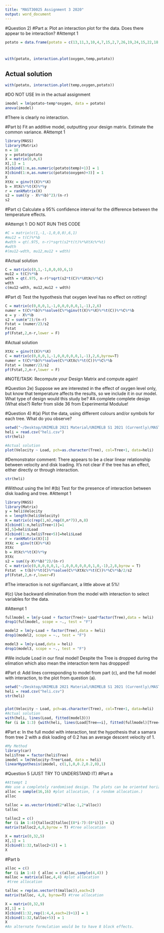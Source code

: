 ```yaml
---
title: "MAST30025 Assignment 3 2020"
output: word_document
---
```



#Question 2)
#Part a: Plot an interaction plot for the data. Does there appear to be interaction?
#Attempt 1
```r
potato = data.frame(potato = c(13,11,3,10,4,7,15,2,7,26,19,24,15,22,18,20,24,8),oxygen = factor(c(1,1,1,2,2,2,3,3,3,1,1,1,2,2,2,3,3,3)),temp = factor(c(1,1,1,1,1,1,1,1,1,2,2,2,2,2,2,2,2,2)))
```

# 


```r
with(potato, interaction.plot(oxygen,temp,potato))
```

## Actual solution
```r
with(potato, interaction.plot(temp,oxygen,potato))
```

#DO NOT USE lm in the actual assignment
```r
imodel = lm(potato~temp*oxygen, data = potato)
anova(imodel)
```

#There is clearly no interaction. 


#Part b) Fit an additive model, outputting your design matrix. Estimate the common variance. 
#Attempt 1
```r
library(MASS)
library(Matrix)
n = 18
y = potato$potato
X = matrix(0,n,6)
X[,1] = 1
X[cbind(1:n,as.numeric(potato$temp)+1)] = 1
X[cbind(1:n,as.numeric(potato$oxygen)+3)] = 1
X
XtXc = ginv(t(X)%*%X)
b = XtXc%*%t(X)%*%y
r = rankMatrix(X)
s2 = sum((y - X%*%b)^2)/(n-r)
s2
```


#Part c) Calculate a 95% confidence interval for the difference between the temperature effects.

#Attempt 1: DO NOT RUN THIS CODE
```r
#C = matrix(c(1,-1,-1,0,0,0),6,1)
#mu12 = t(C)%*%b
#wdth = qt(.975, n-r)*sqrt(s2*t(t)%*%XtXc%*%t)
#wdth
#(mu12-wdth, mu12,mu12 + wdth)

```

#Actual solution
```r
C = matrix(c(0,1,-1,0,0,0),6,1)
mu12 = t(C)%*%b
wdth = qt(.975, n-r)*sqrt(s2*t(C)%*%XtXc%*%C)
wdth
c(mu12-wdth, mu12,mu12 + wdth)
```

#Part d) Test the hypothesis that oxygen level has no effect on rotting!
```r
C = matrix(c(0,0,0,1,-1,0,0,0,0,0,1,-1),2,6)
numer = t(C%*%b)%*%solve(C%*%ginv(t(X)%*%X)%*%t(C))%*%C%*%b
e = y - X%*%b
s2 = sum(e^2)/(n-r)
Fstat = (numer/2)/s2
Fstat
pf(Fstat,2,n-r,lower = F)
```

#Actual solution
```r
XtXc = ginv(t(X)%*%X)
C = matrix(c(0,0,0,1,-1,0,0,0,0,0,1,-1),2,6,byrow=T)
numer = t(C%*%b)%*%solve(C%*%XtXc%*%t(C))%*%C%*%b
Fstat = (numer/2)/s2
pf(Fstat,2,n-r,lower = F)
```

#NOTE/TASK: Recompute your Design Matrix and compute again!


#Question 2e) Suppose we are interested in the effect of oxygen level only, but know that temperature affects the results, so we include it in our model. What type of design would this study be? 
#A complete complete design (What else?) Refer from slide 36 from Experimental Modulue!


#Question 4)
#(a) Plot the data, using different colours and/or symbols for each tree. What do you observe?
```r
setwd("~/Desktop/UNIMELB 2021 Material/UNIMELB S1 2021 (Currently)/MAST30025/Tutorials /Tutorials/Rfile/data")
heli = read.csv("heli.csv")
str(heli)

#Actual solution
plot(Velocity ~ Load, pch=as.character(Tree), col=Tree+1, data=heli)

```
#Demonstrator comment: There appears to be a clear linear relationship between velocity and disk loading. It’s not clear if the tree has an effect, either directly or through interaction.
```r
str(heli)
```



#Without using the lm!
#(b) Test for the presence of interaction between disk loading and tree.
#Attempt 1
```r
library(MASS)
library(Matrix)
y = heli$Velocity
n = length(heli$Velocity)
X = matrix(c(rep(1,n),rep(0,n*7)),n,8)
X[cbind(1:n,heli$Tree+1)]=1
X[,5]=heli$Load
X[cbind(1:n,heli$Tree+5)]=heli$Load
r = rankMatrix(X)[1]
XtXc = ginv(t(X)%*%X)
XtXc
b = XtXc%*%t(X)%*%y
XtXc
s2 = sum((y-X%*%b)^2)/(n-r)
C = matrix(c(0,0,0,0,0,1,-1,0,0,0,0,0,0,1,0,-1),2,8,byrow = T)
Fstat  = t(b)%*%t(C)%*%solve(C%*%XtXc%*%t(C))%*%C%*%b/2/s2
pf(Fstat,2,n-r,lower=F)

```
#The interaction is not signifiancant, a little above at 5%!


#(c) Use backward elimination from the model with interaction to select variables for the data.

#Attempt 1
```r
fullmodel = lm(y~Load + factor(Tree)+ Load*factor(Tree),data = heli)
drop1(fullmodel, scope = ~., test = "F")


```

```r
model2 = lm(y~Load + factor(Tree),data = heli)
drop1(model2, scope = ~., test = "F")
```


```r
model3 = lm(y~Load,data = heli)
drop1(model3, scope = ~., test = "F")
```

#We include Load in our final model! Despite the Tree is dropped during the elimation which also mean the interaction term has droppped!



#Part d: Add lines corresponding to model from part (c), and the full model with interaction, to the plot from question (a).
```r
setwd("~/Desktop/UNIMELB 2021 Material/UNIMELB S1 2021 (Currently)/MAST30025/Tutorials /Tutorials/Rfile/data")
heli = read.csv("heli.csv")
str(heli)


plot(Velocity ~ Load, pch=as.character(Tree), col=Tree+1, data=heli)
#Actual solution
with(heli, lines(Load, fitted(model3)))
for (i in 1:3) {with(heli, lines(Load[Tree==i], fitted(fullmodel)[Tree==i], col=i+1))}

```




#Part e: In the full model with interaction, test the hypothesis that a samara from tree 2 with a disk loading of 0.2 has an average descent velocity of 1.
```r
#My Method
library(car)
heli$Tree = factor(heli$Tree)
imodel = lm(Velocity~Tree*Load, data = heli)
linearHypothesis(imodel, c(1,1,0,0.2,0.2,0),1)

```

#Question 5 (JUST TRY TO UNDERSTAND IT)
#Part a
```r
#Attempt 1
#We use a completely randomised design. The plots can be oriented horizontally or vertically — we choose horizontally. Here is one possible allocation:
alloc = sample(16,16) #plot allocation, ( a rondom allocation.)
alloc
```


```r
talloc = as.vector(rbind(2*alloc-1,2*alloc))
talloc
```

```r
talloc2 = c()
for (i in 1:4){talloc2[talloc[(8*i-7):(8*i)]] = i}
matrix(talloc2,4,8,byrow = T) #tree allocation
```




```r
X = matrix(0,32,5)
X[,1] = 1
X[cbind(1:32,talloc2+1)] = 1
X

```

#Part b

```r
alloc = c()
for (i in 1:4) { alloc = c(alloc,sample(4,4)) }
malloc = matrix(alloc,4,4) #plot allocation
 #tree allocation
```



```r
talloc = rep(as.vector(t(malloc)),each=2)
matrix(talloc, 4,8, byrow=T) #tree allocation

```



```r
X = matrix(0,32,9)
X[,1] = 1
X[cbind(1:32,rep(1:4,4,each=2)+1)] = 1 
X[cbind(1:32,talloc+5)] = 1
X
#An alternate formulation would be to have 8 block effects.

```